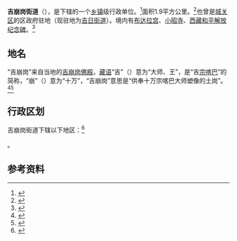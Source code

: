 {{中国乡级行政区
|景观照片文件名 = 
|景观照片描述 = 
|汉语拼音 = 
|其他语言 = 
|其他语言名称 = 
|旧称 = 
|地名出处 = 
|位置图文件名 = 
|位置图描述 = 
|自定义图片= 
|建置时间 = 
|政府驻地 = 
|毗邻 = 
|总面积 = 
|总人口 = 
|总人口年份 = 
|户籍人口 = 
|户籍人口年份 = 
|常住人口 = 
|常住人口年份 = 
|人口密度 = 
|GDP = 
|GDP年份 = 
|邮政编码 = 
|电话区号 = 891
|官方网站 = 
|网站名称 = 
|54/01/02/004/000}}

'''吉崩岗街道'''（{{bo|z=རྗེ་འབུམ་སྒང་|w=rje 'bum sgang}}），是{{PRC admin/fullname|54/01/02/004/000|3}}下辖的一个[[乡镇|乡镇]]级行政单位。<ref>{{PRC admin/ref sgc|{{PRC admin/parent|54/01/02/004/000}}}}</ref>面积1.9平方公里。<ref>{{cite book |editor=中华人民共和国民政部 |title=中华人民共和国政区大典·西藏自治区卷 |date=2019.12 |publisher=中国社会出版社 |location=北京 |page=21-22}}</ref>也曾是[[城关区_(拉萨市)|城关区]]的区政府驻地（现驻地为[[吉日街道|吉日街道]]）。境内有[[布达拉宫|布达拉宫]]、[[小昭寺|小昭寺]]、[[西藏和平解放纪念碑|西藏和平解放纪念碑]]。<ref>{{cite book |editor=《中国政区大典》编委会 |title=中国政区大典 4 |date=1999.08 |publisher=浙江人民出版社 |location=杭州 |isbn=7-213-01789-6 |page=1110}}</ref>

==地名==
“吉崩岗”来自当地的[[吉崩岗佛殿|吉崩岗佛殿]]，[[藏语|藏语]]“吉”（{{bo|z=རྗེ་|w=rje}}）意为“大师、王”，是“吉[[宗喀巴|宗喀巴]]”的简称，“崩”（{{bo|z=འབུམ|w='bum}}）意为“十万”，“吉崩岗”意思是“供奉十万宗喀巴大师塑像的土岗”。<ref>{{cite book |author1=群培 |title=拉萨市藏传佛教寺院 |date=2010.09 |publisher=西藏人民出版社 |location=拉萨 |isbn=978-7-223-02866-0 |page=20}}</ref><ref>{{cite book |author1=德吉 |title=走遍拉萨300句 藏文 |date=2013.09 |publisher=西藏人民出版社 |location=拉萨 |isbn=978-7-223-03883-6 |page=94}}</ref>

== 行政区划 ==

吉崩岗街道下辖以下地区：<ref>{{PRC admin/ref sgc|54/01/02/004/000}}</ref>

{{PRC admin/children|54/01/02/004/000}}。

== 参考资料 ==

{{reflist}}

{{PRC admin/navcat|54/01/02/004/000}}
{{西藏行政区划小作品}}